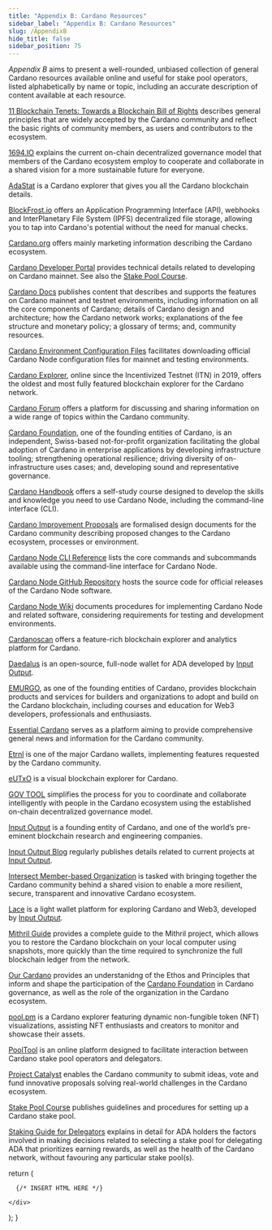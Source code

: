 ```yaml
---
title: "Appendix B: Cardano Resources"
sidebar_label: "Appendix B: Cardano Resources"
slug: /AppendixB
hide_title: false
sidebar_position: 75
---
```


*Appendix B* aims to present a well-rounded, unbiased collection of general Cardano resources available online and useful for stake pool operators, listed alphabetically by name or topic, including an accurate description of content available at each resource.

[11 Blockchain Tenets: Towards a Blockchain Bill of Rights](https://iohk.io/en/blog/posts/2024/10/11/the-11-blockchain-tenets-towards-a-blockchain-bill-of-rights/) describes general principles that are widely accepted by the Cardano community and reflect the basic rights of community members, as users and contributors to the ecosystem.

[1694.IO](https://www.1694.io/en) explains the current on-chain decentralized governance model that members of the Cardano ecosystem employ to cooperate and collaborate in a shared vision for a more sustainable future for everyone.

[AdaStat](https://adastat.net/) is a Cardano explorer that gives you all the Cardano blockchain details.

[BlockFrost.io](https://blockfrost.io/) offers an Application Programming Interface (API), webhooks and InterPlanetary File System (IPFS) decentralized file storage, allowing you to tap into Cardano's potential without the need for manual checks.

[Cardano.org](https://cardano.org/) offers mainly marketing information describing the Cardano ecosystem.

[Cardano Developer Portal](https://developers.cardano.org/) provides technical details related to developing on Cardano mainnet. See also the [Stake Pool Course](#stakepoolcourse).

[Cardano Docs](https://docs.cardano.org/) publishes content that describes and supports the features on Cardano mainnet and testnet environments, including information on all the core components of Cardano; details of Cardano design and architecture; how the Cardano network works; explanations of the fee structure and monetary policy; a glossary of terms; and, community resources.

[Cardano Environment Configuration Files](https://book.play.dev.cardano.org/environments.html) facilitates downloading official Cardano Node configuration files for mainnet and testing environments.

[Cardano Explorer](https://cexplorer.io/), online since the Incentivized Testnet (ITN) in 2019, offers the oldest and most fully featured blockchain explorer for the Cardano network.

[Cardano Forum](https://forum.cardano.org/) offers a platform for discussing and sharing information on a wide range of topics within the Cardano community.

[Cardano Foundation](https://cardanofoundation.org/), one of the founding entities of Cardano, is an independent, Swiss-based not-for-profit organization facilitating the global adoption of Cardano in enterprise applications by developing infrastructure tooling; strengthening operational resilience; driving diversity of on-infrastructure uses cases; and, developing sound and representative governance.

[Cardano Handbook](https://cardano-course.gitbook.io/cardano-course/handbook) offers a self-study course designed to develop the skills and knowledge you need to use Cardano Node, including the command-line interface (CLI).

[Cardano Improvement Proposals](https://cips.cardano.org/) are formalised design documents for the Cardano community describing proposed changes to the Cardano ecosystem, processes or environment.

[Cardano Node CLI Reference](https://github.com/input-output-hk/cardano-node-wiki/blob/main/docs/reference/cardano-node-cli-reference.md) lists the core commands and subcommands available using the command-line interface for Cardano Node.

[Cardano Node GitHub Repository](https://github.com/IntersectMBO/cardano-node) hosts the source code for official releases of the Cardano Node software.

[Cardano Node Wiki](https://github.com/input-output-hk/cardano-node-wiki/tree/main/docs) documents procedures for implementing Cardano Node and related software, considering requirements for testing and development environments.

[Cardanoscan](https://cardanoscan.io/) offers a feature-rich blockchain explorer and analytics platform for Cardano.

[Daedalus](https://daedaluswallet.io/) is an open-source, full-node wallet for ADA developed by [Input Output](https://iohk.io/en/).

[EMURGO](https://www.emurgo.io/), as one of the founding entities of Cardano, provides blockchain products and services for builders and organizations to adopt and build on the Cardano blockchain, including courses and education for Web3 developers, professionals and enthusiasts.

[Essential Cardano](https://www.essentialcardano.io/) serves as a platform aiming to provide comprehensive general news and information for the Cardano community.

[Etrnl](https://eternl.io/) is one of the major Cardano wallets, implementing features requested by the Cardano community.

[eUTxO](https://eutxo.org/) is a visual blockchain explorer for Cardano.

[GOV TOOL](https://gov.tools/) simplifies the process for you to coordinate and collaborate intelligently with people in the Cardano ecosystem using the established on-chain decentralized governance model.

[Input Output](https://iohk.io/en/) is a founding entity of Cardano, and one of the world’s pre-eminent blockchain research and engineering companies.

[Input Output Blog](https://iohk.io/en/blog/posts/page-1/) regularly publishes details related to current projects at [Input Output](https://iohk.io/en/).

[Intersect Member-based Organization](https://www.intersectmbo.org/) is tasked with bringing together the Cardano community behind a shared vision to enable a more resilient, secure, transparent and innovative Cardano ecosystem.

[Lace](https://www.lace.io/) is a light wallet platform for exploring Cardano and Web3, developed by [Input Output](https://iohk.io/en/).

[Mithril Guide](https://mithril.network/doc/) provides a complete guide to the Mithril project, which allows you to restore the Cardano blockchain on your local computer using snapshots, more quickly than the time required to synchronize the full blockchain ledger from the network.

[Our Cardano](https://www.cardanofoundation.org/our-cardano) provides an understanidng of the Ethos and Principles that inform and shape the participation of the [Cardano Foundation](https://cardanofoundation.org/) in Cardano governance, as well as the role of the organization in the Cardano ecosystem.

[pool.pm](https://pool.pm/) is a Cardano explorer featuring dynamic non-fungible token (NFT) visualizations, assisting NFT enthusiasts and creators to monitor and showcase their assets.

[PoolTool](https://pooltool.io/) is an online platform designed to facilitate interaction between Cardano stake pool operators and delegators.

[Project Catalyst](https://projectcatalyst.io/) enables the Cardano community to submit ideas, vote and fund innovative proposals solving real-world challenges in the Cardano ecosystem.

[Stake Pool Course](https://developers.cardano.org/docs/operate-a-stake-pool/) <a href="#stakepoolcourse" id="stakepoolcourse"></a> publishes guidelines and procedures for setting up a Cardano stake pool.

[Staking Guide for Delegators](https://adastakingguide.com/) explains in detail for ADA holders the factors involved in making decisions related to selecting a stake pool for delegating ADA that prioritizes earning rewards, as well as the health of the Cardano network, without favouring any particular stake pool(s).


  return (
    <div>

      {/* INSERT HTML HERE */}

    </div>
  );
}

<HTMLContent />
